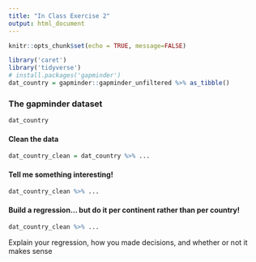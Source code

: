 ```yaml
---
title: "In Class Exercise 2"
output: html_document
---
```


```r
knitr::opts_chunk$set(echo = TRUE, message=FALSE)
```

```r
library('caret')
library('tidyverse')
# install.packages('gapminder')
dat_country = gapminder::gapminder_unfiltered %>% as_tibble()
```


### The gapminder dataset
```r
dat_country
```

#### Clean the data
```r
dat_country_clean = dat_country %>% ...
```


#### Tell me something interesting!
```r
dat_country_clean %>% ...
```


#### Build a regression... but do it per continent rather than per country!
```r
dat_country_clean %>% ...
```
Explain your regression, how you made decisions, and whether or not it makes sense



